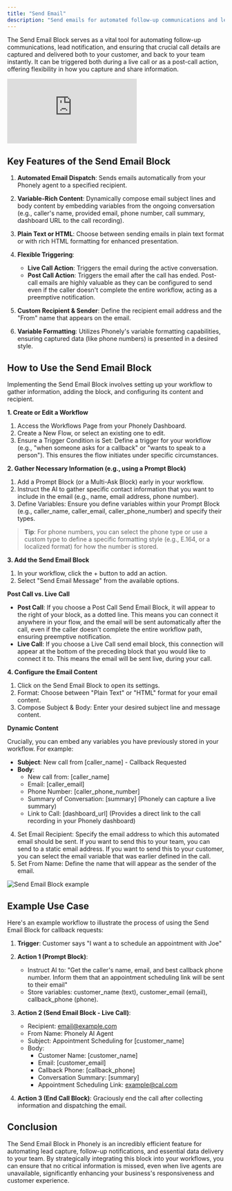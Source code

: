 ```yaml
---
title: "Send Email"
description: "Send emails for automated follow-up communications and lead notification"
---
```


The Send Email Block serves as a vital tool for automating follow-up communications, lead notification, and ensuring that crucial call details are captured and delivered both to your customer, and back to your team instantly. It can be triggered both during a live call or as a post-call action, offering flexibility in how you capture and share information.

<iframe src="https://www.youtube.com/embed/_j_6r0RBb3I" title="How to Take a message and send an email with Phonely" frameborder="0" allow="accelerometer; autoplay; clipboard-write; encrypted-media; gyroscope; picture-in-picture; web-share" referrerpolicy="strict-origin-when-cross-origin" allowfullscreen></iframe>

## Key Features of the Send Email Block

1. **Automated Email Dispatch**: Sends emails automatically from your Phonely agent to a specified recipient.

2. **Variable-Rich Content**: Dynamically compose email subject lines and body content by embedding variables from the ongoing conversation (e.g., caller's name, provided email, phone number, call summary, dashboard URL to the call recording).

3. **Plain Text or HTML**: Choose between sending emails in plain text format or with rich HTML formatting for enhanced presentation.

4. **Flexible Triggering**:
   - **Live Call Action**: Triggers the email during the active conversation.
   - **Post Call Action**: Triggers the email after the call has ended. Post-call emails are highly valuable as they can be configured to send even if the caller doesn't complete the entire workflow, acting as a preemptive notification.

5. **Custom Recipient & Sender**: Define the recipient email address and the "From" name that appears on the email.

6. **Variable Formatting**: Utilizes Phonely's variable formatting capabilities, ensuring captured data (like phone numbers) is presented in a desired style.

## How to Use the Send Email Block

Implementing the Send Email Block involves setting up your workflow to gather information, adding the block, and configuring its content and recipient.

**1. Create or Edit a Workflow**

1. Access the Workflows Page from your Phonely Dashboard.
2. Create a New Flow, or select an existing one to edit.
3. Ensure a Trigger Condition is Set: Define a trigger for your workflow (e.g., "when someone asks for a callback" or "wants to speak to a person"). This ensures the flow initiates under specific circumstances.

**2. Gather Necessary Information (e.g., using a Prompt Block)**

1. Add a Prompt Block (or a Multi-Ask Block) early in your workflow.
2. Instruct the AI to gather specific contact information that you want to include in the email (e.g., name, email address, phone number).
3. Define Variables: Ensure you define variables within your Prompt Block (e.g., caller_name, caller_email, caller_phone_number) and specify their types.

> **Tip**: For phone numbers, you can select the phone type or use a custom type to define a specific formatting style (e.g., E.164, or a localized format) for how the number is stored.

**3. Add the Send Email Block**

1. In your workflow, click the + button to add an action.
2. Select "Send Email Message" from the available options.

**Post Call vs. Live Call**

- **Post Call**: If you choose a Post Call Send Email Block, it will appear to the right of your block, as a dotted line. This means you can connect it anywhere in your flow, and the email will be sent automatically after the call, even if the caller doesn't complete the entire workflow path, ensuring preemptive notification.
- **Live Call**: If you choose a Live Call send email block, this connection will appear at the bottom of the preceding block that you would like to connect it to. This means the email will be sent live, during your call.

**4. Configure the Email Content**

1. Click on the Send Email Block to open its settings.
2. Format: Choose between "Plain Text" or "HTML" format for your email content.
3. Compose Subject & Body: Enter your desired subject line and message content.

**Dynamic Content**

Crucially, you can embed any variables you have previously stored in your workflow. For example:

- **Subject**: New call from [caller_name] - Callback Requested
- **Body**:
  - New call from: [caller_name]
  - Email: [caller_email]
  - Phone Number: [caller_phone_number]
  - Summary of Conversation: [summary] (Phonely can capture a live summary)
  - Link to Call: [dashboard_url] (Provides a direct link to the call recording in your Phonely dashboard)

4. Set Email Recipient: Specify the email address to which this automated email should be sent. If you want to send this to your team, you can send to a static email address. If you want to send this to your customer, you can select the email variable that was earlier defined in the call.
5. Set From Name: Define the name that will appear as the sender of the email.

![Send Email Block example](/home/assets/email-block.png)

## Example Use Case

Here's an example workflow to illustrate the process of using the Send Email Block for callback requests:

1. **Trigger**: Customer says "I want a to schedule an appointment with Joe"

2. **Action 1 (Prompt Block)**:
   - Instruct AI to: "Get the caller's name, email, and best callback phone number. Inform them that an appointment scheduling link will be sent to their email"
   - Store variables: customer_name (text), customer_email (email), callback_phone (phone).

3. **Action 2 (Send Email Block - Live Call)**:
   - Recipient: email@example.com
   - From Name: Phonely AI Agent
   - Subject: Appointment Scheduling for [customer_name]
   - Body:
     - Customer Name: [customer_name]
     - Email: [customer_email]
     - Callback Phone: [callback_phone]
     - Conversation Summary: [summary]
     - Appointment Scheduling Link: example@cal.com

4. **Action 3 (End Call Block)**: Graciously end the call after collecting information and dispatching the email.

## Conclusion

The Send Email Block in Phonely is an incredibly efficient feature for automating lead capture, follow-up notifications, and essential data delivery to your team. By strategically integrating this block into your workflows, you can ensure that no critical information is missed, even when live agents are unavailable, significantly enhancing your business's responsiveness and customer experience.